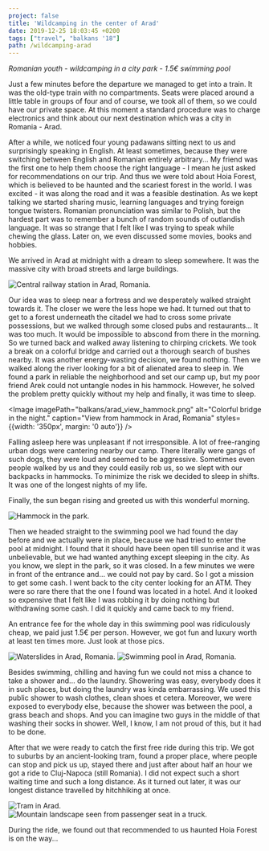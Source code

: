 ```yaml
---
project: false
title: 'Wildcamping in the center of Arad'
date: 2019-12-25 18:03:45 +0200
tags: ["travel", "balkans '18"]
path: /wildcamping-arad
---
```


*Romanian youth* - *wildcamping in a city park* - *1.5€ swimming pool* 

Just a few minutes before the departure we managed to get into a train. It was the old-type train with no compartments. Seats were placed around a little table in groups of four and of course, we took all of them, so we could have our private space. At this moment a standard procedure was to charge electronics and think about our next destination which was a city in Romania - Arad. 

After a while, we noticed four young padawans sitting next to us and surprisingly speaking in English. At least sometimes, because they were switching between English and Romanian entirely arbitrary... My friend was the first one to help them choose the right language - I mean he just asked for recommendations on our trip. And thus we were told about Hoia Forest, which is believed to be haunted and the scariest forest in the world. I was excited - it was along the road and it was a feasible destination. As we kept talking we started sharing music, learning languages and trying foreign tongue twisters. Romanian pronunciation was similar to Polish, but the hardest part was to remember a bunch of random sounds of outlandish language. It was so strange that I felt like I was trying to speak while chewing the glass. Later on, we even discussed some movies, books and hobbies.

We arrived in Arad at midnight with a dream to sleep somewhere. It was the massive city with broad streets and large buildings. 

<Image imagePath="balkans/arad_railway.jpg" alt="Central railway station in Arad, Romania." caption="Arad Central Railway Station, Romania" />

Our idea was to sleep near a fortress and we desperately walked straight towards it. The closer we were the less hope we had. It turned out that to get to a forest underneath the citadel we had to cross some private possessions, but we walked through some closed pubs and restaurants... It was too much. It would be impossible to abscond from there in the morning. So we turned back and walked away listening to chirping crickets. We took a break on a colorful bridge and carried out a thorough search of bushes nearby. It was another energy-wasting decision, we found nothing. Then we walked along the river looking for a bit of alienated area to sleep in. We found a park in reliable the neighborhood and set our camp up, but my poor friend Arek could not untangle nodes in his hammock. However, he solved the problem pretty quickly without my help and finally, it was time to sleep. 

<Image imagePath="balkans/arad_view_hammock.png" alt="Colorful bridge in the night." caption="View from hammock in Arad, Romania" styles={{width: '350px', margin: '0 auto'}} />

Falling asleep here was unpleasant if not irresponsible. A lot of free-ranging urban dogs were cantering nearby our camp. There literally were gangs of such dogs, they were loud and seemed to be aggressive. Sometimes even people walked by us and they could easily rob us, so we slept with our backpacks in hammocks. To minimize the risk we decided to sleep in shifts. It was one of the longest nights of my life. 

Finally, the sun began rising and greeted us with this wonderful morning.

<Image imagePath="balkans/arad_park_hammock.jpg" alt="Hammock in the park." caption="Arad, Romania" />

Then we headed straight to the swimming pool we had found the day before and we actually were in place, because we had tried to enter the pool at midnight. I found that it should have been open till sunrise and it was unbelievable, but we had wanted anything except sleeping in the city. As you know, we slept in the park, so it was closed. In a few minutes we were in front of the entrance and... we could not pay by card. So I got a mission to get some cash. I went back to the city center looking for an ATM. They were so rare there that the one I found was located in a hotel. And it looked so expensive that I felt like I was robbing it by doing nothing but withdrawing some cash. I did it quickly and came back to my friend. 

An entrance fee for the whole day in this swimming pool was ridiculously cheap, we paid just 1.5€ per person. However, we got fun and luxury worth at least ten times more. Just look at those pics. 

<Image imagePath="balkans/arad_pool_1.jpg" alt="Waterslides in Arad, Romania." />
<Image imagePath="balkans/arad_pool_2.jpg" alt="Swimming pool in Arad, Romania." caption="Swimming pool in Arad, Romania" />

Besides swimming, chilling and having fun we could not miss a chance to take a shower and... do the laundry. Showering was easy, everybody does it in such places, but doing the laundry was kinda embarrassing. We used this public shower to wash clothes, clean shoes et cetera. Moreover, we were exposed to everybody else, because the shower was between the pool, a grass beach and shops. And you can imagine two guys in the middle of that washing their socks in shower. Well, I know, I am not proud of this, but it had to be done. 

After that we were ready to catch the first free ride during this trip. We got to suburbs by an ancient-looking tram, found a proper place, where people can stop and pick us up, stayed there and just after about half an hour we got a ride to Cluj-Napoca (still Romania). I did not expect such a short waiting time and such a long distance. As it turned out later, it was our longest distance travelled by hitchhiking at once. 

<Image imagePath="balkans/arad_tram.jpg" alt="Tram in Arad." caption="Ancient tram, Arad, Romania" />
<Image imagePath="balkans/arad_to_cluj.jpg" alt="Mountain landscape seen from passenger seat in a truck." caption="On the way to Cluj, Romania" />

During the ride, we found out that recommended to us haunted Hoia Forest is on the way... 